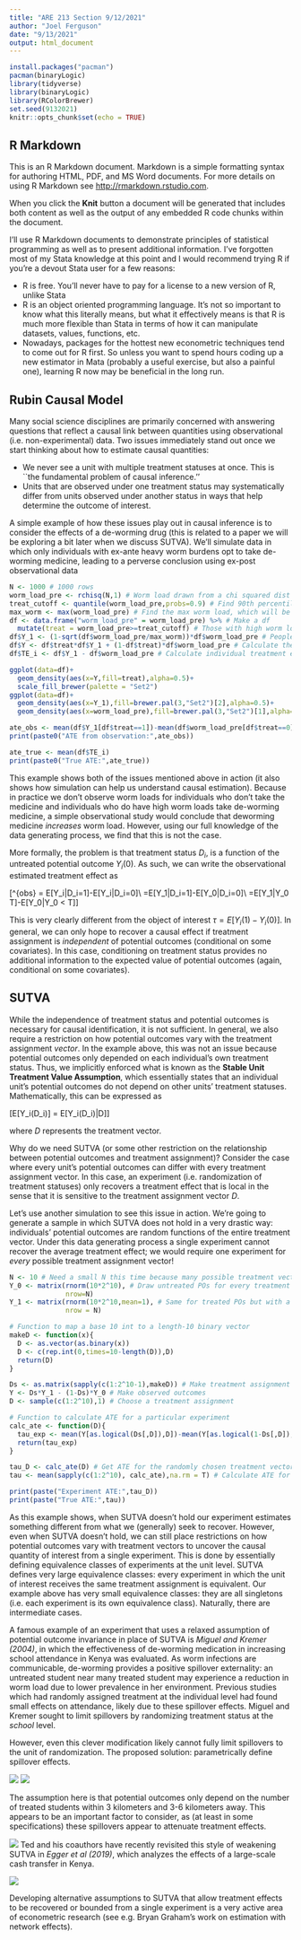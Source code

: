 ```yaml
---
title: "ARE 213 Section 9/12/2021"
author: "Joel Ferguson"
date: "9/13/2021"
output: html_document
---
```


```r
install.packages("pacman")
pacman(binaryLogic)
library(tidyverse)
library(binaryLogic)
library(RColorBrewer)
set.seed(9132021)
knitr::opts_chunk$set(echo = TRUE)
```

## R Markdown

This is an R Markdown document. Markdown is a simple formatting syntax for authoring HTML, PDF, and MS Word documents. For more details on using R Markdown see <http://rmarkdown.rstudio.com>.

When you click the **Knit** button a document will be generated that includes both content as well as the output of any embedded R code chunks within the document.

I'll use R Markdown documents to demonstrate principles of statistical programming as well as to present additional information. I've forgotten most of my Stata knowledge at this point and I would recommend trying R if you're a devout Stata user for a few reasons:

* R is free. You'll never have to pay for a license to a new version of R, unlike Stata
* R is an object oriented programming language. It's not so important to know what this literally means, but what it effectively means is that R is much more flexible than Stata in terms of how it can manipulate datasets, values, functions, etc.
* Nowadays, packages for the hottest new econometric techniques tend to come out for R first. So unless you want to spend hours coding up a new estimator in Mata (probably a useful exercise, but also a painful one), learning R now may be beneficial in the long run.

## Rubin Causal Model

Many social science disciplines are primarily concerned with answering questions that reflect a causal link between quantities using observational (i.e. non-experimental) data. Two issues immediately stand out once we start thinking about how to estimate causal quantities:

* We never see a unit with multiple treatment statuses at once. This is ``the fundamental problem of causal inference.''
* Units that are observed under one treatment status may systematically differ from units observed under another status in ways that help determine the outcome of interest. 

A simple example of how these issues play out in causal inference is to consider the effects of a de-worming drug (this is related to a paper we will be exploring a bit later when we discuss SUTVA). We'll simulate data in which only individuals with ex-ante heavy worm burdens opt to take de-worming medicine, leading to a perverse conclusion using ex-post observational data

```r
N <- 1000 # 1000 rows
worm_load_pre <- rchisq(N,1) # Worm load drawn from a chi squared dist
treat_cutoff <- quantile(worm_load_pre,probs=0.9) # Find 90th percentile to choose who gets treated
max_worm <- max(worm_load_pre) # Find the max worm load, which will be used to make POs
df <- data.frame("worm_load_pre" = worm_load_pre) %>% # Make a df
  mutate(treat = worm_load_pre>=treat_cutoff) # Those with high worm loads are treated
df$Y_1 <- (1-sqrt(df$worm_load_pre/max_worm))*df$worm_load_pre # People with higher worm load see bigger effects of treatment
df$Y <- df$treat*df$Y_1 + (1-df$treat)*df$worm_load_pre # Calculate the observed outcome
df$TE_i <- df$Y_1 - df$worm_load_pre # Calculate individual treatment effects

ggplot(data=df)+
  geom_density(aes(x=Y,fill=treat),alpha=0.5)+
  scale_fill_brewer(palette = "Set2")
ggplot(data=df)+
  geom_density(aes(x=Y_1),fill=brewer.pal(3,"Set2")[2],alpha=0.5)+
  geom_density(aes(x=worm_load_pre),fill=brewer.pal(3,"Set2")[1],alpha=0.5)

ate_obs <- mean(df$Y_1[df$treat==1])-mean(df$worm_load_pre[df$treat==0])
print(paste0("ATE from observation:",ate_obs))

ate_true <- mean(df$TE_i)
print(paste0("True ATE:",ate_true))
```
This example shows both of the issues mentioned above in action (it also shows how simulation can help us understand causal estimation). Because in practice we don't observe worm loads for individuals who don't take the medicine and individuals who do have high worm loads take de-worming medicine, a simple observational study would conclude that deworming medicine *increases* worm load. However, using our full knowledge of the data generating process, we find that this is not the case. 

More formally, the problem is that treatment status $D_i$, is a function of the untreated potential outcome $Y_i(0)$. As such, we can write the observational estimated treatment effect as

\[\tau^{obs} = E[Y_i|D_i=1]-E[Y_i|D_i=0]\\
=E[Y_1|D_i=1]-E[Y_0|D_i=0]\\
=E[Y_1|Y_0 \geq T]-E[Y_0|Y_0 < T]\]

This is very clearly different from the object of interest $\tau=E[Y_i(1)-Y_i(0)]$. In general, we can only hope to recover a causal effect if treatment assignment is *independent* of potential outcomes (conditional on some covariates). In this case, conditioning on treatment status provides no additional information to the expected value of potential outcomes (again, conditional on some covariates). 

## SUTVA

While the independence of treatment status and potential outcomes is necessary for causal identification, it is not sufficient. In general, we also require a restriction on how potential outcomes vary with the treatment assignment *vector*. In the example above, this was not an issue because potential outcomes only depended on each individual's own treatment status. Thus, we implicitly enforced what is known as the **Stable Unit Treatment Value Assumption**, which essentially states that an individual unit's potential outcomes do not depend on other units' treatment statuses. Mathematically, this can be expressed as

\[E[Y_i(D_i)] = E[Y_i(D_i)|D]\]

where $D$ represents the treatment vector.

Why do we need SUTVA (or some other restriction on the relationship between potential outcomes and treatment assignment)? Consider the case where every unit's potential outcomes can differ with every treatment assignment vector. In this case, an experiment (i.e. randomization of treatment statuses) only recovers a treatment effect that is local in the sense that it is sensitive to the treatment assignment vector $D$. 

Let's use another simulation to see this issue in action. We're going to generate a sample in which SUTVA does not hold in a very drastic way: individuals' potential outcomes are random functions of the entire treatment vector. Under this data generating process a single experiment cannot recover the average treatment effect; we would require one experiment for *every* possible treatment assignment vector!

```r
N <- 10 # Need a small N this time because many possible treatment vectors
Y_0 <- matrix(rnorm(10*2^10), # Draw untreated POs for every treatment vector
              nrow=N) 
Y_1 <- matrix(rnorm(10*2^10,mean=1), # Same for treated POs but with a mean shift
              nrow = N)

# Function to map a base 10 int to a length-10 binary vector
makeD <- function(x){ 
  D <- as.vector(as.binary(x))
  D <- c(rep.int(0,times=10-length(D)),D)
  return(D)
}

Ds <- as.matrix(sapply(c(1:2^10-1),makeD)) # Make treatment assignment vectors
Y <- Ds*Y_1 - (1-Ds)*Y_0 # Make observed outcomes
D <- sample(c(1:2^10),1) # Choose a treatment assignment

# Function to calculate ATE for a particular experiment
calc_ate <- function(D){
  tau_exp <- mean(Y[as.logical(Ds[,D]),D])-mean(Y[as.logical(1-Ds[,D]),D]) 
  return(tau_exp)
}

tau_D <- calc_ate(D) # Get ATE for the randomly chosen treatment vector
tau <- mean(sapply(c(1:2^10), calc_ate),na.rm = T) # Calculate ATE for every experiment (can't calculate for two degenerate experiments)

print(paste("Experiment ATE:",tau_D))
print(paste("True ATE:",tau))
```

As this example shows, when SUTVA doesn't hold our experiment estimates something different from what we (generally) seek to recover. However, even when SUTVA doesn't hold, we can still place restrictions on how potential outcomes vary with treatment vectors to uncover the causal quantity of interest from a single experiment. This is done by essentially defining equivalence classes of experiments at the unit level. SUTVA defines very large equivalence classes: every experiment in which the unit of interest receives the same treatment assignment is equivalent. Our example above has very small equivalence classes: they are all singletons (i.e. each experiment is its own equivalence class). Naturally, there are intermediate cases.

A famous example of an experiment that uses a relaxed assumption of potential outcome invariance in place of SUTVA is *Miguel and Kremer (2004)*, in which the effectiveness of de-worming medication in increasing school attendance in Kenya was evaluated. As worm infections are communicable, de-worming provides a positive spillover externality: an untreated student near many treated student may experience a reduction in worm load due to lower prevalence in her environment. Previous studies which had randomly assigned treatment at the individual level had found small effects on attendance, likely due to these spillover effects. Miguel and Kremer sought to limit spillovers by randomizing treatment status at the *school* level. 

However, even this clever modification likely cannot fully limit spillovers to the unit of randomization. The proposed solution: parametrically define spillover effects.

![](./images/worms_eqn.png)
![](./images/worms_desc.png)

The assumption here is that potential outcomes only depend on the number of treated students within 3 kilometers and 3-6 kilometers away. This appears to be an important factor to consider, as (at least in some specifications) these spillovers appear to attenuate treatment effects.

![](./images/worms_result.png)
Ted and his coauthors have recently revisited this style of weakening SUTVA in *Egger et al (2019)*, which analyzes the effects of a large-scale cash transfer in Kenya. 

![](./images/give_directly_spec.png)

Developing alternative assumptions to SUTVA that allow treatment effects to be recovered or bounded from a single experiment is a very active area of econometric research (see e.g. Bryan Graham's work on estimation with network effects).